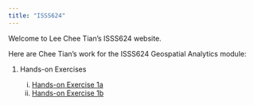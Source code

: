 ```yaml
---
title: "ISSS624"
---
```


Welcome to Lee Chee Tian's ISSS624 website.

Here are Chee Tian's work for the ISSS624 Geospatial Analytics module:

1.  Hands-on Exercises

    i)  [Hands-on Exercise 1a](hands-on_ex1a.qmd)
    ii) [Hands-on Exercise 1b](hands-on_ex1b.qmd)
